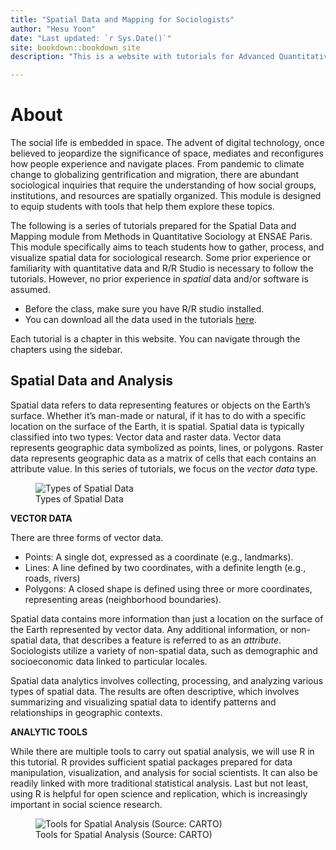```yaml
--- 
title: "Spatial Data and Mapping for Sociologists"
author: "Hesu Yoon"
date: "Last updated: `r Sys.Date()`"
site: bookdown::bookdown_site
description: "This is a website with tutorials for Advanced Quantitative Methods in Contemporary Sociology's Spatial Data and Mapping module."

---
```


# About

The social life is embedded in space. The advent of digital technology, once believed to jeopardize the significance of space, mediates and reconfigures how people experience and navigate places. From pandemic to climate change to globalizing gentrification and migration, there are abundant sociological inquiries that require the understanding of how social groups, institutions, and resources are spatially organized. This module is designed to equip students with tools that help them explore these topics.

The following is a series of tutorials prepared for the Spatial Data and Mapping module from Methods in Quantitative Sociology at ENSAE Paris. This module specifically aims to teach students how to gather, process, and visualize spatial data for sociological research. Some prior experience or familiarity with quantitative data and R/R Studio is necessary to follow the tutorials. However, no prior experience in *spatial* data and/or software is assumed.

 * Before the class, make sure you have R/R studio installed.
 * You can download all the data used in the tutorials [here](https://github.com/hyoon28/soc-gis-tutorial/tree/main/data).

Each tutorial is a chapter in this website. You can navigate through the chapters using the sidebar. 


## Spatial Data and Analysis

Spatial data refers to data representing features or objects on the Earth’s surface. Whether it’s man-made or natural, if it has to do with a specific location on the surface of the Earth, it is spatial. Spatial data is typically classified into two types: Vector data and raster data. Vector data represents geographic data symbolized as points, lines, or polygons. Raster data represents geographic data as a matrix of cells that each contains an attribute value. In this series of tutorials, we focus on the *vector data* type.

![Types of Spatial Data](/Users/hesuyoon/Documents/ENSAE-CREST/2024/2 Fall/Teaching/Advanced_Method/soc-gis-tutorial/images/types-of-data.png)

**VECTOR DATA**

There are three forms of vector data.

 - Points: A single dot, expressed as a coordinate (e.g., landmarks).
 - Lines: A line defined by two coordinates, with a definite length (e.g., roads, rivers)
 - Polygons: A closed shape is defined using three or more coordinates, representing areas (neighborhood boundaries).

Spatial data contains more information than just a location on the surface of the Earth represented by vector data. Any additional information, or non-spatial data, that describes a feature is referred to as an *attribute*. Sociologists utilize a variety of non-spatial data, such as demographic and socioeconomic data linked to particular locales.

Spatial data analytics involves collecting, processing, and analyzing various types of spatial data. The results are often descriptive, which involves summarizing and visualizing spatial data to identify patterns and relationships in geographic contexts.

**ANALYTIC TOOLS**

While there are multiple tools to carry out spatial analysis, we will use R in this tutorial. R provides sufficient spatial packages prepared for data manipulation, visualization, and analysis for social scientists. It can also be readily linked with more traditional statistical analysis. Last but not least, using R is helpful for open science and replication, which is increasingly important in social science research. 


![Tools for Spatial Analysis (Source: CARTO)](/Users/hesuyoon/Documents/ENSAE-CREST/2024/2 Fall/Teaching/Advanced_Method/soc-gis-tutorial/images/spatial-analysis.png)



